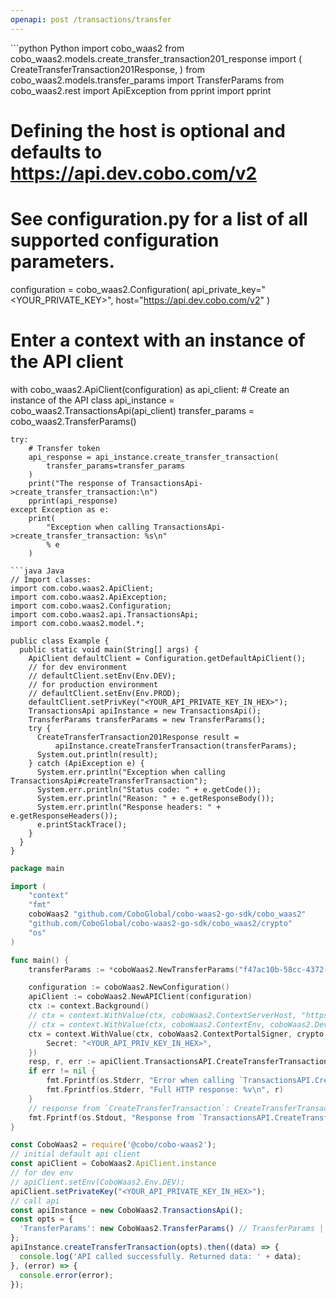 ```yaml
---
openapi: post /transactions/transfer
---
```


<RequestExample>
```python Python
import cobo_waas2
from cobo_waas2.models.create_transfer_transaction201_response import (
    CreateTransferTransaction201Response,
)
from cobo_waas2.models.transfer_params import TransferParams
from cobo_waas2.rest import ApiException
from pprint import pprint

# Defining the host is optional and defaults to https://api.dev.cobo.com/v2
# See configuration.py for a list of all supported configuration parameters.
configuration = cobo_waas2.Configuration(
    api_private_key="<YOUR_PRIVATE_KEY>", host="https://api.dev.cobo.com/v2"
)
# Enter a context with an instance of the API client
with cobo_waas2.ApiClient(configuration) as api_client:
    # Create an instance of the API class
    api_instance = cobo_waas2.TransactionsApi(api_client)
    transfer_params = cobo_waas2.TransferParams()

    try:
        # Transfer token
        api_response = api_instance.create_transfer_transaction(
            transfer_params=transfer_params
        )
        print("The response of TransactionsApi->create_transfer_transaction:\n")
        pprint(api_response)
    except Exception as e:
        print(
            "Exception when calling TransactionsApi->create_transfer_transaction: %s\n"
            % e
        )

```
```java Java
// Import classes:
import com.cobo.waas2.ApiClient;
import com.cobo.waas2.ApiException;
import com.cobo.waas2.Configuration;
import com.cobo.waas2.api.TransactionsApi;
import com.cobo.waas2.model.*;

public class Example {
  public static void main(String[] args) {
    ApiClient defaultClient = Configuration.getDefaultApiClient();
    // for dev environment
    // defaultClient.setEnv(Env.DEV);
    // for production environment
    // defaultClient.setEnv(Env.PROD);
    defaultClient.setPrivKey("<YOUR_API_PRIVATE_KEY_IN_HEX>");
    TransactionsApi apiInstance = new TransactionsApi();
    TransferParams transferParams = new TransferParams();
    try {
      CreateTransferTransaction201Response result =
          apiInstance.createTransferTransaction(transferParams);
      System.out.println(result);
    } catch (ApiException e) {
      System.err.println("Exception when calling TransactionsApi#createTransferTransaction");
      System.err.println("Status code: " + e.getCode());
      System.err.println("Reason: " + e.getResponseBody());
      System.err.println("Response headers: " + e.getResponseHeaders());
      e.printStackTrace();
    }
  }
}

```
```go Go
package main

import (
	"context"
	"fmt"
	coboWaas2 "github.com/CoboGlobal/cobo-waas2-go-sdk/cobo_waas2"
	"github.com/CoboGlobal/cobo-waas2-go-sdk/cobo_waas2/crypto"
	"os"
)

func main() {
	transferParams := *coboWaas2.NewTransferParams("f47ac10b-58cc-4372-a567-0e02b2c3d479", coboWaas2.TransferSource{CustodialTransferSource: coboWaas2.NewCustodialTransferSource(coboWaas2.WalletSubtype("Asset"), "f47ac10b-58cc-4372-a567-0e02b2c3d479")}, "ETH_USDT", coboWaas2.TransferDestination{AddressTransferDestination: coboWaas2.NewAddressTransferDestination(coboWaas2.TransferDestinationType("Address"))}) // TransferParams | The request body to create a transfer transaction (optional)

	configuration := coboWaas2.NewConfiguration()
	apiClient := coboWaas2.NewAPIClient(configuration)
	ctx := context.Background()
	// ctx = context.WithValue(ctx, coboWaas2.ContextServerHost, "https://api[.xxx].cobo.com/v2")
	// ctx = context.WithValue(ctx, coboWaas2.ContextEnv, coboWaas2.DevEnv)
	ctx = context.WithValue(ctx, coboWaas2.ContextPortalSigner, crypto.Ed25519Signer{
		Secret: "<YOUR_API_PRIV_KEY_IN_HEX>",
	})
	resp, r, err := apiClient.TransactionsAPI.CreateTransferTransaction(ctx).TransferParams(transferParams).Execute()
	if err != nil {
		fmt.Fprintf(os.Stderr, "Error when calling `TransactionsAPI.CreateTransferTransaction``: %v\n", err)
		fmt.Fprintf(os.Stderr, "Full HTTP response: %v\n", r)
	}
	// response from `CreateTransferTransaction`: CreateTransferTransaction201Response
	fmt.Fprintf(os.Stdout, "Response from `TransactionsAPI.CreateTransferTransaction`: %v\n", resp)
}

```
```javascript JavaScript
const CoboWaas2 = require('@cobo/cobo-waas2');
// initial default api client
const apiClient = CoboWaas2.ApiClient.instance
// for dev env
// apiClient.setEnv(CoboWaas2.Env.DEV);
apiClient.setPrivateKey("<YOUR_API_PRIVATE_KEY_IN_HEX>");
// call api
const apiInstance = new CoboWaas2.TransactionsApi();
const opts = {
  'TransferParams': new CoboWaas2.TransferParams() // TransferParams | The request body to create a transfer transaction
};
apiInstance.createTransferTransaction(opts).then((data) => {
  console.log('API called successfully. Returned data: ' + data);
}, (error) => {
  console.error(error);
});
```
</RequestExample>